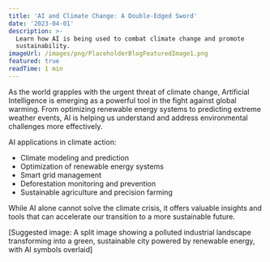 ```yaml
---
title: 'AI and Climate Change: A Double-Edged Sword'
date: '2023-04-01'
description: >-
  Learn how AI is being used to combat climate change and promote
  sustainability.
imageUrl: /images/png/PlaceholderBlogFeaturedImage1.png
featured: true
readTime: 1 min
---
```


As the world grapples with the urgent threat of climate change, Artificial Intelligence is emerging as a powerful tool in the fight against global warming. From optimizing renewable energy systems to predicting extreme weather events, AI is helping us understand and address environmental challenges more effectively.

AI applications in climate action:

- Climate modeling and prediction
- Optimization of renewable energy systems
- Smart grid management
- Deforestation monitoring and prevention
- Sustainable agriculture and precision farming

While AI alone cannot solve the climate crisis, it offers valuable insights and tools that can accelerate our transition to a more sustainable future.

[Suggested image: A split image showing a polluted industrial landscape transforming into a green, sustainable city powered by renewable energy, with AI symbols overlaid]
